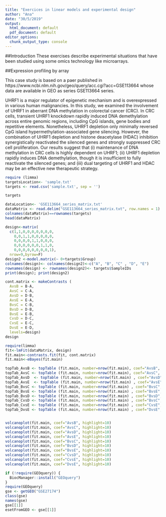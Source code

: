 ```yaml
---
title: "Exercices in linear models and experimental design"
author: "Ana"
date: "30/5/2019"
output:
  html_document: default
  pdf_document: default
editor_options:
  chunk_output_type: console
---
```


##Introduction
These exercises describe experimental situations that have been studied using some omics technology like microarrays.

##Expression profiling by array

This case study is based on a paer published in  https://www.ncbi.nlm.nih.gov/geo/query/acc.cgi?acc=GSE113664 whose data are available in GEO as series GSE113664 series.

UHRF1 is a major regulator of epigenetic mechanism and is overexpressed in various human malignancies. In this study, we examined the involvement of UHRF1 in aberrant DNA methylation in colorectal cancer (CRC). In CRC cells, transient UHRF1 knockdown rapidly induced DNA demethylation across entire genomic regions, including CpG islands, gene bodies and repetitive elements. Nonetheless, UHRF1 depletion only minimally reversed CpG island hypermethylation-associated gene silencing. However, the combination of UHRF1 depletion and histone deacetylase (HDAC) inhibition synergistically reactivated the silenced genes and strongly suppressed CRC cell proliferation. Our results suggest that (i) maintenance of DNA methylation in CRC cells is highly dependent on UHRF1; (ii) UHRF1 depletion rapidly induces DNA demethylation, though it is insufficient to fully reactivate the silenced genes; and (iii) dual targeting of UHRF1 and HDAC may be an effective new therapeutic strategy.


```r
require (limma)
targetsLocation<- 'sample.txt'
targets <- read.csv('sample.txt', sep = '')

targets
```

```r
dataLocation<- 'GSE113664_series_matrix.txt'
dataMatrix <- read.delim("GSE113664_series_matrix.txt", row.names = 1)
colnames(dataMatrix)==rownames(targets)
head(dataMatrix)

```

```r
design<-matrix(
  c(1,1,0,0,0,0,0,0,0,
    0,0,1,1,0,0,0,0,0,
    0,0,0,0,1,1,0,0,0,
    0,0,0,0,0,0,1,1,0,
    0,0,0,0,0,0,0,0,1),
  nrow=9,byrow=F)
design2 <-model.matrix(~ 0+targets$Group)
colnames(design)<- colnames(design2)<-c("A", "B", "C" , "D", "E")
rownames(design) <- rownames(design2)<- targets$SampleIDs 
print(design); print(design2)
```


```r
cont.matrix <- makeContrasts (
  AvsB = B-A,
  AvsC = C-A,
  AvsD = D-B,
  AvsE = E-A,
  BvsC = C-B,
  BvsD = D-B,
  BvsE = E-B,
  CvsD = D-C,
  CvsE = E-C,
  DvsE = E-D,
  levels=design)
design
```

```r
require(limma)
fit<-lmFit(dataMatrix, design)
fit.main<-contrasts.fit(fit, cont.matrix)
fit.main<-eBayes(fit.main)
```

```r
topTab_AvsB <- topTable (fit.main, number=nrow(fit.main), coef="AvsB", adjust="fdr"); head(topTab_AvsB)
topTab_AvsC <- topTable (fit.main, number=nrow(fit.main), coef="AvsC", adjust="fdr"); head(topTab_AvsC)
topTab_AvsD  <- topTable (fit.main, number=nrow(fit.main) , coef="AvsD", adjust="fdr");head(topTab_AvsD)
topTab_AvsE  <- topTable (fit.main, number=nrow(fit.main) , coef="AvsE", adjust="fdr");head(topTab_AvsE)
topTab_BvsC <- topTable (fit.main, number=nrow(fit.main) , coef="BvsC", adjust="fdr"); head(topTab_BvsC)
topTab_BvsE <- topTable (fit.main, number=nrow(fit.main) , coef="BvsE", adjust="fdr"); head(topTab_BvsE)
topTab_BvsD <- topTable (fit.main, number=nrow(fit.main) , coef="BvsD", adjust="fdr"); head(topTab_BvsD)
topTab_CvsD <- topTable (fit.main, number=nrow(fit.main) , coef="BvsC", adjust="fdr"); head(topTab_CvsD)
topTab_CvsE <- topTable (fit.main, number=nrow(fit.main) , coef="CvsE", adjust="fdr"); head(topTab_CvsE)
topTab_DvsE <- topTable (fit.main, number=nrow(fit.main) , coef="DvsE", adjust="fdr"); head(topTab_DvsE)



```

```r
volcanoplot(fit.main, coef="AvsB", highlight=10)
volcanoplot(fit.main, coef="AvsC", highlight=10)
volcanoplot(fit.main, coef="AvsD", highlight=10)
volcanoplot(fit.main, coef="AvsE", highlight=10)
volcanoplot(fit.main, coef="BvsC", highlight=10)
volcanoplot(fit.main, coef="BvsD", highlight=10)
volcanoplot(fit.main, coef="BvsE", highlight=10)
volcanoplot(fit.main, coef="CvsD", highlight=10)
volcanoplot(fit.main, coef="CvsE", highlight=10)
volcanoplot(fit.main, coef="DvsE", highlight=10)


```

```r
if (!require(GEOquery)) {
  BiocManager::install("GEOquery")
}
require(GEOquery)
gse <- getGEO("GSE27174")
class(gse)
names(gse)
gse[[1]]
esetFromGEO <- gse[[1]]
```







